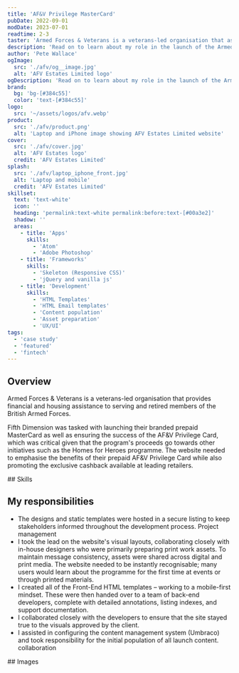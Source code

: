 ```yaml
---
title: 'AF&V Privilege MasterCard'
pubDate: 2022-09-01
modDate: 2023-07-01
readtime: 2-3
taster: 'Armed Forces & Veterans is a veterans-led organisation that assists serving and retired members of the British Armed Forces with financial and housing needs. See how they launched their branded prepaid MasterCard'
description: 'Read on to learn about my role in the launch of the Armed Forces & Veterans prepaid MasterCard, an exclusive cashback programme available to serving and retired members of the British Armed Forces and their immediate families.'
author: 'Pete Wallace'
ogImage: 
  src: './afv/og__image.jpg'
  alt: 'AFV Estates Limited logo'
ogDescription: 'Read on to learn about my role in the launch of the Armed Forces & Veterans prepaid MasterCard, an exclusive cashback programme available to serving and retired members of the British Armed Forces and their immediate families.'
brand: 
  bg: 'bg-[#384c55]'
  color: 'text-[#384c55]'
logo:
  src: '~/assets/logos/afv.webp'
product:
  src: './afv/product.png'
  alt: 'Laptop and iPhone image showing AFV Estates Limited website'
cover:
  src: './afv/cover.jpg'
  alt: 'AFV Estates logo'
  credit: 'AFV Estates Limited'
splash:
  src: './afv/laptop_iphone_front.jpg'
  alt: 'Laptop and mobile'
  credit: 'AFV Estates Limited'
skillset:
  text: 'text-white'
  icon: ''
  heading: 'permalink:text-white permalink:before:text-[#00a3e2]'
  shadow: ''
  areas:
    - title: 'Apps'
      skills:
        - 'Atom'
        - 'Adobe Photoshop'
    - title: 'Frameworks'
      skills:
        - 'Skeleton (Responsive CSS)'
        - 'jQuery and vanilla js'
    - title: 'Development'
      skills:
        - 'HTML Templates'
        - 'HTML Email templates'
        - 'Content population'
        - 'Asset preparation'
        - 'UX/UI'
tags:
  - 'case study'
  - 'featured'
  - 'fintech'
---
```




## Overview

<p class="text-fl-step-1">Armed Forces & Veterans is a veterans-led organisation that provides financial and housing assistance to serving and retired members of the British Armed Forces.</p>

Fifth Dimension was tasked with launching their branded prepaid MasterCard as well as ensuring the success of the AF&V Privilege Card, which was critical given that the program's proceeds go towards other initiatives such as the Homes for Heroes programme.
The website needed to emphasise the benefits of their prepaid AF&V Privilege Card while also promoting the exclusive cashback available at leading retailers.

<Skills skillset={frontmatter.skillset} bg={frontmatter.brand.bg}>
## Skills
</Skills>

## My responsibilities

-   The designs and static templates were hosted in a secure listing to keep stakeholders informed throughout the development process. <span class="label label--info !m-0">Project management</span>
-   I took the lead on the website's visual layouts, collaborating closely with in-house designers who were primarily preparing print work assets. To maintain message consistency, assets were shared across digital and print media. The website needed to be instantly recognisable; many users would learn about the programme for the first time at events or through printed materials.
-   I created all of the Front-End HTML templates – working to a mobile-first mindset. These were then handed over to a team of back-end developers, complete with detailed annotations, listing indexes, and support documentation.
-   I collaborated closely with the developers to ensure that the site stayed true to the visuals approved by the client.
-   I assisted in configuring the content management system (Umbraco) and took responsibility for the initial population of all launch content. <span class="label label--info !m-0">collaboration</span>


<Gallery collection='gScreens' data={data} >
<Fragment slot="title">
## Images
</Fragment>

</Gallery>
